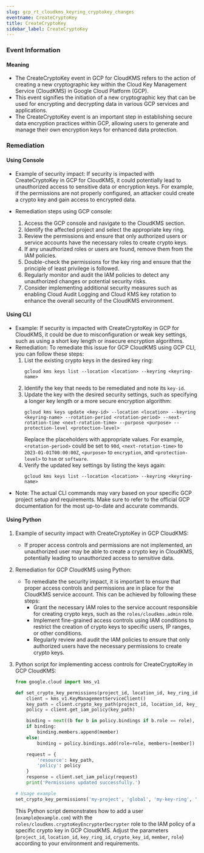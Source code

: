```yaml
--- 
slug: gcp_rt_cloudkms_keyring_cryptokey_changes
eventname: CreateCryptoKey
title: CreateCryptoKey
sidebar_label: CreateCryptoKey
---
```

                       
### Event Information

#### Meaning

- The CreateCryptoKey event in GCP for CloudKMS refers to the action of creating a new cryptographic key within the Cloud Key Management Service (CloudKMS) in Google Cloud Platform (GCP).
- This event signifies the initiation of a new cryptographic key that can be used for encrypting and decrypting data in various GCP services and applications.
- The CreateCryptoKey event is an important step in establishing secure data encryption practices within GCP, allowing users to generate and manage their own encryption keys for enhanced data protection.

### Remediation

#### Using Console

- Example of security impact: If security is impacted with CreateCryptoKey in GCP for CloudKMS, it could potentially lead to unauthorized access to sensitive data or encryption keys. For example, if the permissions are not properly configured, an attacker could create a crypto key and gain access to encrypted data.

- Remediation steps using GCP console:
  1. Access the GCP console and navigate to the CloudKMS section.
  2. Identify the affected project and select the appropriate key ring.
  3. Review the permissions and ensure that only authorized users or service accounts have the necessary roles to create crypto keys.
  4. If any unauthorized roles or users are found, remove them from the IAM policies.
  5. Double-check the permissions for the key ring and ensure that the principle of least privilege is followed.
  6. Regularly monitor and audit the IAM policies to detect any unauthorized changes or potential security risks.
  7. Consider implementing additional security measures such as enabling Cloud Audit Logging and Cloud KMS key rotation to enhance the overall security of the CloudKMS environment.

#### Using CLI

- Example: If security is impacted with CreateCryptoKey in GCP for CloudKMS, it could be due to misconfiguration or weak key settings, such as using a short key length or insecure encryption algorithms.
- Remediation: To remediate this issue for GCP CloudKMS using GCP CLI, you can follow these steps:
  1. List the existing crypto keys in the desired key ring:
     ```
     gcloud kms keys list --location <location> --keyring <keyring-name>
     ```
  2. Identify the key that needs to be remediated and note its `key-id`.
  3. Update the key with the desired security settings, such as specifying a longer key length or a more secure encryption algorithm:
     ```
     gcloud kms keys update <key-id> --location <location> --keyring <keyring-name> --rotation-period <rotation-period> --next-rotation-time <next-rotation-time> --purpose <purpose> --protection-level <protection-level>
     ```
     Replace the placeholders with appropriate values. For example, `<rotation-period>` could be set to `90d`, `<next-rotation-time>` to `2023-01-01T00:00:00Z`, `<purpose>` to `encryption`, and `<protection-level>` to `hsm` or `software`.
  4. Verify the updated key settings by listing the keys again:
     ```
     gcloud kms keys list --location <location> --keyring <keyring-name>
     ```
- Note: The actual CLI commands may vary based on your specific GCP project setup and requirements. Make sure to refer to the official GCP documentation for the most up-to-date and accurate commands.

#### Using Python

1. Example of security impact with CreateCryptoKey in GCP CloudKMS:
   - If proper access controls and permissions are not implemented, an unauthorized user may be able to create a crypto key in CloudKMS, potentially leading to unauthorized access to sensitive data.

2. Remediation for GCP CloudKMS using Python:
   - To remediate the security impact, it is important to ensure that proper access controls and permissions are in place for the CloudKMS service account. This can be achieved by following these steps:
     - Grant the necessary IAM roles to the service account responsible for creating crypto keys, such as the `roles/cloudkms.admin` role.
     - Implement fine-grained access controls using IAM conditions to restrict the creation of crypto keys to specific users, IP ranges, or other conditions.
     - Regularly review and audit the IAM policies to ensure that only authorized users have the necessary permissions to create crypto keys.

3. Python script for implementing access controls for CreateCryptoKey in GCP CloudKMS:
   ```python
   from google.cloud import kms_v1

   def set_crypto_key_permissions(project_id, location_id, key_ring_id, crypto_key_id, member, role):
       client = kms_v1.KeyManagementServiceClient()
       key_path = client.crypto_key_path(project_id, location_id, key_ring_id, crypto_key_id)
       policy = client.get_iam_policy(key_path)

       binding = next((b for b in policy.bindings if b.role == role), None)
       if binding:
           binding.members.append(member)
       else:
           binding = policy.bindings.add(role=role, members=[member])

       request = {
           'resource': key_path,
           'policy': policy
       }
       response = client.set_iam_policy(request)
       print('Permissions updated successfully.')

   # Usage example
   set_crypto_key_permissions('my-project', 'global', 'my-key-ring', 'my-crypto-key', 'user:example@example.com', 'roles/cloudkms.cryptoKeyEncrypterDecrypter')
   ```
   This Python script demonstrates how to add a user (`example@example.com`) with the `roles/cloudkms.cryptoKeyEncrypterDecrypter` role to the IAM policy of a specific crypto key in GCP CloudKMS. Adjust the parameters (`project_id`, `location_id`, `key_ring_id`, `crypto_key_id`, `member`, `role`) according to your environment and requirements.


 